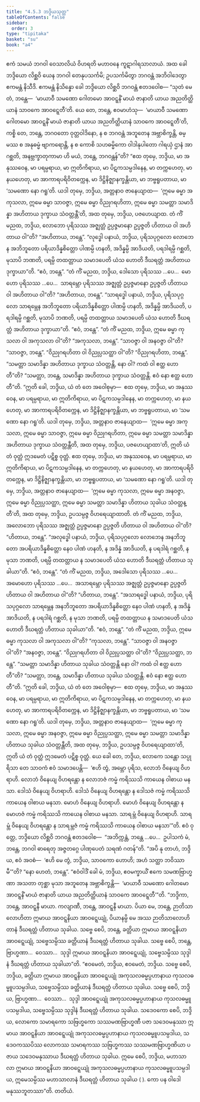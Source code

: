 ```yaml
---
title: "4.5.3 ဘဒ္ဒိယသုတ္တ"
tableOfContents: false
sidebar:
  order: 3
type: "tipitaka"
basket: "su"
book: "a4"
---
```



<DynamicBreadcrumb />

<Division number="193" book="a4" e="ch" v="15" p="511">

<Paragraph number="1197" book="a4">
ဧကံ သမယံ ဘဂဝါ ဝေသာလိယံ ဝိဟရတိ မဟာဝနေ ကူဋာဂါရသာလာယံ. အထ ခေါ ဘဒ္ဒိယော လိစ္ဆဝိ ယေန ဘဂဝါ တေနုပသင်္ကမိ; ဥပသင်္ကမိတွာ ဘဂဝန္တံ အဘိဝါဒေတွာ ဧကမန္တံ နိသီဒိ. ဧကမန္တံ နိသိန္နော ခေါ ဘဒ္ဒိယော လိစ္ဆဝိ ဘဂဝန္တံ ဧတဒဝေါစ—
</Paragraph>

<Paragraph number="1198" book="a4">
“သုတံ မေတံ, ဘန္တေ—  ‘မာယာဝီ သမဏော ဂေါတမော အာဝဋ္ဋနိံ မာယံ ဇာနာတိ ယာယ အညတိတ္ထိယာနံ သာဝကေ အာဝဋ္ဋေတီ’တိ. ယေ တေ, ဘန္တေ, ဧဝမာဟံသု—  ‘မာယာဝီ သမဏော ဂေါတမော အာဝဋ္ဋနိံ မာယံ ဇာနာတိ ယာယ အညတိတ္ထိယာနံ သာဝကေ အာဝဋ္ဋေတီ’တိ, ကစ္စိ တေ, ဘန္တေ, ဘဂဝတော ဝုတ္တဝါဒိနော, န စ ဘဂဝန္တံ အဘူတေန အဗ္ဘာစိက္ခန္တိ, ဓမ္မဿ စ အနုဓမ္မံ ဗျာကရောန္တိ, န စ ကောစိ သဟဓမ္မိကော ဝါဒါနုပါတော ဂါရယှံ ဌာနံ အာဂစ္ဆတိ, အနဗ္ဘက္ခာတုကာမာ ဟိ မယံ, ဘန္တေ, ဘဂဝန္တန်”တိ?
</Paragraph>

<Paragraph number="1199" book="a4">
“ဧထ တုမှေ, ဘဒ္ဒိယ, မာ အနုဿဝေန, မာ ပရမ္ပရာယ, မာ ဣတိကိရာယ, မာ ပိဋကသမ္ပဒါနေန, မာ တက္ကဟေတု, မာ နယဟေတု, မာ အာကာရပရိဝိတက္ကေန, မာ ဒိဋ္ဌိနိဇ္ဈာနက္ခန္တိယာ, မာ ဘဗ္ဗရူပတာယ, မာ ‘သမဏော နော ဂရူ’တိ. ယဒါ တုမှေ, ဘဒ္ဒိယ, အတ္တနာဝ ဇာနေယျာထ—  ‘ဣမေ ဓမ္မာ အကုသလာ, ဣမေ ဓမ္မာ သာဝဇ္ဇာ, ဣမေ ဓမ္မာ ဝိညုဂရဟိတာ, ဣမေ ဓမ္မာ သမတ္တာ သမာဒိန္နာ အဟိတာယ ဒုက္ခာယ သံဝတ္တန္တီ’တိ, အထ တုမှေ, ဘဒ္ဒိယ, ပဇဟေယျာထ.
</Paragraph>

<Paragraph number="1200" book="a4">
တံ ကိံ မညထ, ဘဒ္ဒိယ, လောဘော ပုရိသဿ အဇ္ဈတ္တံ ဥပ္ပဇ္ဇမာနော ဥပ္ပဇ္ဇတိ ဟိတာယ ဝါ အဟိတာယ ဝါ”တိ? “အဟိတာယ, ဘန္တေ”. “လုဒ္ဓေါ ပနာယံ, ဘဒ္ဒိယ, ပုရိသပုဂ္ဂလော လောဘေန အဘိဘူတော ပရိယာဒိန္နစိတ္တော ပါဏမ္ပိ ဟနတိ, အဒိန္နမ္ပိ အာဒိယတိ, ပရဒါရမ္ပိ ဂစ္ဆတိ, မုသာပိ ဘဏတိ, ပရမ္ပိ တထတ္တာယ သမာဒပေတိ ယံသ ဟောတိ ဒီဃရတ္တံ အဟိတာယ ဒုက္ခာယာ”တိ. “ဧဝံ, ဘန္တေ”.
</Paragraph>

<Paragraph number="1201" book="a4">
“တံ ကိံ မညထ, ဘဒ္ဒိယ, ဒေါသော ပုရိသဿ …ပေ…  မောဟော ပုရိသဿ …ပေ…  သာရမ္ဘော ပုရိသဿ အဇ္ဈတ္တံ ဥပ္ပဇ္ဇမာနော ဥပ္ပဇ္ဇတိ ဟိတာယ ဝါ အဟိတာယ ဝါ”တိ? “အဟိတာယ, ဘန္တေ”. “သာရဒ္ဓေါ ပနာယံ, ဘဒ္ဒိယ, ပုရိသပုဂ္ဂလော သာရမ္ဘေန အဘိဘူတော ပရိယာဒိန္နစိတ္တော ပါဏမ္ပိ ဟနတိ, အဒိန္နမ္ပိ အာဒိယတိ, ပရဒါရမ္ပိ ဂစ္ဆတိ, မုသာပိ ဘဏတိ, ပရမ္ပိ တထတ္တာယ သမာဒပေတိ ယံသ ဟောတိ ဒီဃရတ္တံ အဟိတာယ ဒုက္ခာယာ”တိ. “ဧဝံ, ဘန္တေ”.
</Paragraph>

<Paragraph number="1202" book="a4">
“တံ ကိံ မညထ, ဘဒ္ဒိယ, ဣမေ ဓမ္မာ ကုသလာ ဝါ အကုသလာ ဝါ”တိ? “အကုသလာ, ဘန္တေ”. “သာဝဇ္ဇာ ဝါ အနဝဇ္ဇာ ဝါ”တိ? “သာဝဇ္ဇာ, ဘန္တေ”. “ဝိညုဂရဟိတာ ဝါ ဝိညုပ္ပသတ္ထာ ဝါ”တိ? “ဝိညုဂရဟိတာ, ဘန္တေ”. “သမတ္တာ သမာဒိန္နာ အဟိတာယ ဒုက္ခာယ သံဝတ္တန္တိ, နော ဝါ? ကထံ ဝါ ဧတ္ထ ဟောတီ”တိ? “သမတ္တာ, ဘန္တေ, သမာဒိန္နာ အဟိတာယ ဒုက္ခာယ သံဝတ္တန္တိ. ဧဝံ နော ဧတ္ထ ဟောတီ”တိ.
</Paragraph>

<Paragraph number="1203" book="a4">
“ဣတိ ခေါ, ဘဒ္ဒိယ, ယံ တံ တေ အဝေါစုမှာ—  ဧထ တုမှေ, ဘဒ္ဒိယ, မာ အနုဿဝေန, မာ ပရမ္ပရာယ, မာ ဣတိကိရာယ, မာ ပိဋကသမ္ပဒါနေန, မာ တက္ကဟေတု, မာ နယဟေတု, မာ အာကာရပရိဝိတက္ကေန, မာ ဒိဋ္ဌိနိဇ္ဈာနက္ခန္တိယာ, မာ ဘဗ္ဗရူပတာယ, မာ ‘သမဏော နော ဂရူ’တိ. ယဒါ တုမှေ, ဘဒ္ဒိယ, အတ္တနာဝ ဇာနေယျာထ—  ‘ဣမေ ဓမ္မာ အကုသလာ, ဣမေ ဓမ္မာ သာဝဇ္ဇာ, ဣမေ ဓမ္မာ ဝိညုဂရဟိတာ, ဣမေ ဓမ္မာ သမတ္တာ သမာဒိန္နာ အဟိတာယ ဒုက္ခာယ သံဝတ္တန္တီတိ, အထ တုမှေ, ဘဒ္ဒိယ, ပဇဟေယျာထာ’တိ, ဣတိ ယံ တံ ဝုတ္တံ ဣဒမေတံ ပဋိစ္စ ဝုတ္တံ.
</Paragraph>

<Paragraph number="1204" book="a4">
ဧထ တုမှေ, ဘဒ္ဒိယ, မာ အနုဿဝေန, မာ ပရမ္ပရာယ, မာ ဣတိကိရာယ, မာ ပိဋကသမ္ပဒါနေန, မာ တက္ကဟေတု, မာ နယဟေတု, မာ အာကာရပရိဝိတက္ကေန, မာ ဒိဋ္ဌိနိဇ္ဈာနက္ခန္တိယာ, မာ ဘဗ္ဗရူပတာယ, မာ ‘သမဏော နော ဂရူ’တိ. ယဒါ တုမှေ, ဘဒ္ဒိယ, အတ္တနာဝ ဇာနေယျာထ—  ‘ဣမေ ဓမ္မာ ကုသလာ, ဣမေ ဓမ္မာ အနဝဇ္ဇာ, ဣမေ ဓမ္မာ ဝိညုပ္ပသတ္ထာ, ဣမေ ဓမ္မာ သမတ္တာ သမာဒိန္နာ ဟိတာယ သုခါယ သံဝတ္တန္တီ’တိ, အထ တုမှေ, ဘဒ္ဒိယ, ဥပသမ္ပဇ္ဇ ဝိဟရေယျာထာတိ.
</Paragraph>

<Paragraph number="1205" book="a4">
တံ ကိံ မညထ, ဘဒ္ဒိယ, အလောဘော ပုရိသဿ အဇ္ဈတ္တံ ဥပ္ပဇ္ဇမာနော ဥပ္ပဇ္ဇတိ ဟိတာယ ဝါ အဟိတာယ ဝါ”တိ? “ဟိတာယ, ဘန္တေ”. “အလုဒ္ဓေါ ပနာယံ, ဘဒ္ဒိယ, ပုရိသပုဂ္ဂလော လောဘေန အနဘိဘူတော အပရိယာဒိန္နစိတ္တော နေဝ ပါဏံ ဟနတိ, န အဒိန္နံ အာဒိယတိ, န ပရဒါရံ ဂစ္ဆတိ, န မုသာ ဘဏတိ, ပရမ္ပိ တထတ္တာယ န သမာဒပေတိ ယံသ ဟောတိ ဒီဃရတ္တံ ဟိတာယ သုခါယာ”တိ. “ဧဝံ, ဘန္တေ”.
</Paragraph>

<Paragraph number="1206" book="a4">
“တံ ကိံ မညထ, ဘဒ္ဒိယ, အဒေါသော ပုရိသဿ …ပေ…  အမောဟော ပုရိသဿ …ပေ…  အသာရမ္ဘော ပုရိသဿ အဇ္ဈတ္တံ ဥပ္ပဇ္ဇမာနော ဥပ္ပဇ္ဇတိ ဟိတာယ ဝါ အဟိတာယ ဝါ”တိ? “ဟိတာယ, ဘန္တေ”. “အသာရဒ္ဓေါ ပနာယံ, ဘဒ္ဒိယ, ပုရိသပုဂ္ဂလော သာရမ္ဘေန အနဘိဘူတော အပရိယာဒိန္နစိတ္တော နေဝ ပါဏံ ဟနတိ, န အဒိန္နံ အာဒိယတိ, န ပရဒါရံ ဂစ္ဆတိ, န မုသာ ဘဏတိ, ပရမ္ပိ တထတ္တာယ န သမာဒပေတိ ယံသ ဟောတိ ဒီဃရတ္တံ ဟိတာယ သုခါယာ”တိ. “ဧဝံ, ဘန္တေ”.
</Paragraph>

<Paragraph number="1207" book="a4">
“တံ ကိံ မညထ, ဘဒ္ဒိယ, ဣမေ ဓမ္မာ ကုသလာ ဝါ အကုသလာ ဝါ”တိ? “ကုသလာ, ဘန္တေ”. “သာဝဇ္ဇာ ဝါ အနဝဇ္ဇာ ဝါ”တိ? “အနဝဇ္ဇာ, ဘန္တေ”. “ဝိညုဂရဟိတာ ဝါ ဝိညုပ္ပသတ္ထာ ဝါ”တိ? “ဝိညုပ္ပသတ္ထာ, ဘန္တေ”. “သမတ္တာ သမာဒိန္နာ ဟိတာယ သုခါယ သံဝတ္တန္တိ နော ဝါ? ကထံ ဝါ ဧတ္ထ ဟောတီ”တိ? “သမတ္တာ, ဘန္တေ, သမာဒိန္နာ ဟိတာယ သုခါယ သံဝတ္တန္တိ. ဧဝံ နော ဧတ္ထ ဟောတီ”တိ.
</Paragraph>

<Paragraph number="1208" book="a4">
“ဣတိ ခေါ, ဘဒ္ဒိယ, ယံ တံ တေ အဝေါစုမှာ—  ဧထ တုမှေ, ဘဒ္ဒိယ, မာ အနုဿဝေန, မာ ပရမ္ပရာယ, မာ ဣတိကိရာယ, မာ ပိဋကသမ္ပဒါနေန, မာ တက္ကဟေတု, မာ နယဟေတု, မာ အာကာရပရိဝိတက္ကေန, မာ ဒိဋ္ဌိနိဇ္ဈာနက္ခန္တိယာ, မာ ဘဗ္ဗရူပတာယ, မာ ‘သမဏော နော ဂရူ’တိ. ယဒါ တုမှေ, ဘဒ္ဒိယ, အတ္တနာဝ ဇာနေယျာထ—  ‘ဣမေ ဓမ္မာ ကုသလာ, ဣမေ ဓမ္မာ အနဝဇ္ဇာ, ဣမေ ဓမ္မာ ဝိညုပ္ပသတ္ထာ, ဣမေ ဓမ္မာ သမတ္တာ သမာဒိန္နာ ဟိတာယ သုခါယ သံဝတ္တန္တီတိ, အထ တုမှေ, ဘဒ္ဒိယ, ဥပသမ္ပဇ္ဇ ဝိဟရေယျာထာ’တိ, ဣတိ ယံ တံ ဝုတ္တံ ဣဒမေတံ ပဋိစ္စ ဝုတ္တံ.
</Paragraph>

<Paragraph number="1209" book="a4">
ယေ ခေါ တေ, ဘဒ္ဒိယ, လောကေ သန္တော သပ္ပုရိသာ တေ သာဝကံ ဧဝံ သမာဒပေန္တိ—  ‘ဧဟိ တွံ, အမ္ဘော ပုရိသ, လောဘံ ဝိနေယျ ဝိဟရာဟိ. လောဘံ ဝိနေယျ ဝိဟရန္တော န လောဘဇံ ကမ္မံ ကရိဿသိ ကာယေန ဝါစာယ မနသာ. ဒေါသံ ဝိနေယျ ဝိဟရာဟိ. ဒေါသံ ဝိနေယျ ဝိဟရန္တော န ဒေါသဇံ ကမ္မံ ကရိဿသိ ကာယေန ဝါစာယ မနသာ. မောဟံ ဝိနေယျ ဝိဟရာဟိ. မောဟံ ဝိနေယျ ဝိဟရန္တော န မောဟဇံ ကမ္မံ ကရိဿသိ ကာယေန ဝါစာယ မနသာ. သာရမ္ဘံ ဝိနေယျ ဝိဟရာဟိ. သာရမ္ဘံ ဝိနေယျ ဝိဟရန္တော န သာရမ္ဘဇံ ကမ္မံ ကရိဿသိ ကာယေန ဝါစာယ မနသာ’”တိ.
</Paragraph>

<Paragraph number="1210" book="a4">
ဧဝံ ဝုတ္တေ, ဘဒ္ဒိယော လိစ္ဆဝိ ဘဂဝန္တံ ဧတဒဝေါစ—  “အဘိက္ကန္တံ, ဘန္တေ …ပေ…  ဥပါသကံ မံ, ဘန္တေ, ဘဂဝါ ဓာရေတု အဇ္ဇတဂ္ဂေ ပါဏုပေတံ သရဏံ ဂတန်”တိ.
</Paragraph>

<Paragraph number="1211" book="a4">
“အပိ နု တာဟံ, ဘဒ္ဒိယ, ဧဝံ အဝစံ—  ‘ဧဟိ မေ တွံ, ဘဒ္ဒိယ, သာဝကော ဟောဟိ; အဟံ သတ္ထာ ဘဝိဿာမီ’”တိ? “နော ဟေတံ, ဘန္တေ”. “ဧဝံဝါဒိံ ခေါ မံ, ဘဒ္ဒိယ, ဧဝမက္ခာယိံ ဧကေ သမဏဗြာဟ္မဏာ အသတာ တုစ္ဆာ မုသာ အဘူတေန အဗ္ဘာစိက္ခန္တိ—  ‘မာယာဝီ သမဏော ဂေါတမော အာဝဋ္ဋနိံ မာယံ ဇာနာတိ ယာယ အညတိတ္ထိယာနံ သာဝကေ အာဝဋ္ဋေတီ’”တိ. “ဘဒ္ဒိကာ, ဘန္တေ, အာဝဋ္ဋနီ မာယာ. ကလျာဏီ, ဘန္တေ, အာဝဋ္ဋနီ မာယာ. ပိယာ မေ, ဘန္တေ, ဉာတိသာလောဟိတာ ဣမာယ အာဝဋ္ဋနိယာ အာဝဋ္ဋေယျုံ, ပိယာနမ္ပိ မေ အဿ ဉာတိသာလောဟိတာနံ ဒီဃရတ္တံ ဟိတာယ သုခါယ. သဗ္ဗေ စေပိ, ဘန္တေ, ခတ္တိယာ ဣမာယ အာဝဋ္ဋနိယာ အာဝဋ္ဋေယျုံ, သဗ္ဗေသမ္ပိဿ ခတ္တိယာနံ ဒီဃရတ္တံ ဟိတာယ သုခါယ. သဗ္ဗေ စေပိ, ဘန္တေ, ဗြာဟ္မဏာ…  ဝေဿာ…  သုဒ္ဒါ ဣမာယ အာဝဋ္ဋနိယာ အာဝဋ္ဋေယျုံ, သဗ္ဗေသမ္ပိဿ သုဒ္ဒါနံ ဒီဃရတ္တံ ဟိတာယ သုခါယာ”တိ.
</Paragraph>

<Paragraph number="1212" book="a4">
“ဧဝမေတံ, ဘဒ္ဒိယ, ဧဝမေတံ, ဘဒ္ဒိယ. သဗ္ဗေ စေပိ, ဘဒ္ဒိယ, ခတ္တိယာ ဣမာယ အာဝဋ္ဋနိယာ အာဝဋ္ဋေယျုံ အကုသလဓမ္မပ္ပဟာနာယ ကုသလဓမ္မူပသမ္ပဒါယ, သဗ္ဗေသမ္ပိဿ ခတ္တိယာနံ ဒီဃရတ္တံ ဟိတာယ သုခါယ. သဗ္ဗေ စေပိ, ဘဒ္ဒိယ, ဗြာဟ္မဏာ…  ဝေဿာ…  သုဒ္ဒါ အာဝဋ္ဋေယျုံ အကုသလဓမ္မပ္ပဟာနာယ ကုသလဓမ္မူပသမ္ပဒါယ, သဗ္ဗေသမ္ပိဿ သုဒ္ဒါနံ ဒီဃရတ္တံ ဟိတာယ သုခါယ. သဒေဝကော စေပိ, ဘဒ္ဒိယ, လောကော သမာရကော သဗြဟ္မကော သဿမဏဗြာဟ္မဏီ ပဇာ သဒေဝမနုဿာ ဣမာယ အာဝဋ္ဋနိယာ အာဝဋ္ဋေယျုံ အကုသလဓမ္မပ္ပဟာနာယ ကုသလဓမ္မူပသမ္ပဒါယ, သဒေဝကဿပိဿ လောကဿ သမာရကဿ သဗြဟ္မကဿ သဿမဏဗြာဟ္မဏိယာ ပဇာယ သဒေဝမနုဿာယ ဒီဃရတ္တံ ဟိတာယ သုခါယ. ဣမေ စေပိ, ဘဒ္ဒိယ, မဟာသာလာ ဣမာယ အာဝဋ္ဋနိယာ အာဝဋ္ဋေယျုံ အကုသလဓမ္မပ္ပဟာနာယ ကုသလဓမ္မူပသမ္ပဒါယ, ဣမေသမ္ပိဿ မဟာသာလာနံ ဒီဃရတ္တံ ဟိတာယ သုခါယ ( ). ကော ပန ဝါဒေါ မနုဿဘူတဿာ”တိ.

</Paragraph>
</Division>

<Paragraph number="1213" type="center" book="a4">
တတိယံ.
</Paragraph>